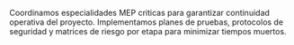 ﻿---
slug: sistemas-integrales
nombre: Sistemas integrales
resumen: Ingenieria, suministro e instalación de aire acondicionado, contra incendios, CCTV, audio y aislamiento termo-acustico.
beneficios:
  - Equipos y técnicos certificados en normativas NFPA, ASHRAE y RETIE.
  - Integración entre especialidades para comisionamiento y puesta en marcha sin interferencias.
  - Monitorización remota y contratos de mantenimiento programado.
specs:
  - key: Especialidades cubiertas
    value: HVAC, detección y supresion de incendios, CCTV, audio distribuido, aislamiento termo-acustico.
  - key: Modalidades de servicio
    value: EPC, suministro e instalación, mantenimiento correctivo y preventivo.
  - key: Cobertura
    value: Proyectos en Lima, Arequipa y operaciones a nivel nacional.
aplicaciones:
  - Oficinas corporativas y centros empresariales
  - Retail e instalaciones logisticas
  - Hospitales y laboratorios
  - Plantas industriales y mineria
  - Infraestructura aeroportuaria
descargas:
  - label: Dossier de sistemas integrales
    href: /descargas/CATALOGO-SG-2025.pdf
imagenes:
  - src: /images/familias/sistemas-integrales-1.jpg
    alt: Técnicos ajustando sistema HVAC en planta industrial
---

Coordinamos especialidades MEP criticas para garantizar continuidad operativa del proyecto. Implementamos planes de pruebas, protocolos de seguridad y matrices de riesgo por etapa para minimizar tiempos muertos.

